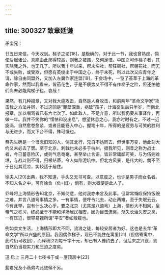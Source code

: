 ```yaml
---
---
---
```

title: 300327 致章廷谦
---




矛尘兄：

廿五日来信，今天收到。梯子之论[18]，是极确的，对于此一节，我也曾熟虑，倘使后起诸公，真能由此爬得较高，则我之被踏，又何足惜。中国之可作梯子者，其实除我之外，也无几了。所以我十年以来，帮未名社，帮狂飙社，帮朝花社，而无不或失败，或受欺，但愿有英俊出于中国之心，终于未死，所以此次又应青年之请，除自由同盟外，又加入左翼作家连盟[19]，于会场中，一览了荟萃于上海的革命作家，然而以我看来，皆茄花色，于是不佞势又不得不有作梯子之险，但还怕他们尚未必能爬梯子也。哀哉！

果然，有几种报章，又对我大施攻击，自然是人身攻击，和前两年“革命文学家”攻击我之方法并同，不过这回是“罪孽深重，祸延”孩子，计海婴生后只半岁，而南北报章，加以嘲骂者已有六七次了。如此敌人，不足介意，所以我仍要从事译作，再做一年。我并不笑你的“懦怯和没出息”，想望休息之心，我亦时时有之，不过一近旋涡，自然愈卷愈紧，或者且能卷入中心，握笔十年，所得的是疲劳与可笑的胜利与无进步，而又下台不得，殊可慨也。

蔡先生确是一个很念旧知的人，倘其北行，兄自不妨同去，但世事万变，他此刻大约又未必去了罢。至于北京，刺戟也未必多于杭州，据我所见，则昔之称为战士者，今已蓄意险仄，或则气息奄奄，甚至举止言语，皆非常庸鄙可笑，与为伍则难堪，与战斗则不得，归根结蒂，令人如陷泥坑中。但北方风景，是伟大的，倘不至于日见其荒凉，实较适于居住。

徐夫人[20]出典，我不知道，手头又无书可查。以意度之，也许是男子而女名者。不知人名之中，可有徐负（负=妇），倘有，则大概便是此人了。

乔峰将上海情形告知北京，不知何意，他对我亦未言及此事。但常常慨叹保持饭碗之难，并言八道弯事情之多，一有事情，便呼令北去，动止两难，至于失眠云云。今有此举，岂有什么决心乎。要之北京（尤其是八道弯）上海，情形大不相同，皇帝气之积习，终必至于不能和洋场居民相安，因为目击流离，渐失长治久安之念，一有压迫，很容易视所谓“平安”者如敝屣也。

例如卖文生活，上海情形即大不同，流浪之徒，每较安居者为好。这也是去年“革命文学”所以兴盛的原因。我因偶作梯子，现已不能住在寓里[21]（但信寄寓中，此时仍可收到），而译稿[22]每千字十元，却已有人豫约去了，但后来之兴衰，则自然仍当视实力和压迫之度矣。

迅 启上 三月二十七夜书于或一屋顶房中[23]

斐君兄及小燕弟均此致候不另。